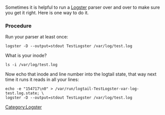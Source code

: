 Sometimes it is helpful to run a [[Logster]] parser over and over to make sure you get it right. Here is one way to do it.

=== Procedure ===
Run your parser at least once:
 logster -D --output=stdout TestLogster /var/log/test.log

What is your inode?
 ls -i /var/log/test.log

Now echo that inode and line number into the logtail state, that way next time it runs it reads in all your lines:
 echo -e "154717\n0" > /var/run/logtail-TestLogster-var-log-test.log.state; \
 logster -D --output=stdout TestLogster /var/log/test.log

[[Category:Logster]]